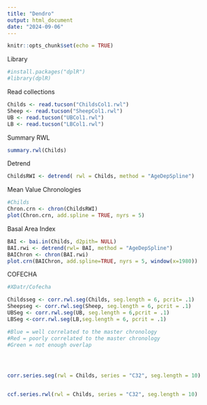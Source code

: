 ```yaml
---
title: "Dendro"
output: html_document
date: "2024-09-06"
---
```


```r
knitr::opts_chunk$set(echo = TRUE)
```


Library
```r
#install.packages("dplR")
#library(dplR)
```

Read collections
```r
Childs <- read.tucson("ChildsCol1.rwl")
Sheep <- read.tucson("SheepCol1.rwl")
UB <- read.tucson("UBCol1.rwl")
LB <- read.tucson("LBCol1.rwl")
```

Summary RWL

```r
summary.rwl(Childs)
```



Detrend
```r
ChildsRWI <- detrend( rwl = Childs, method = "AgeDepSpline")
```

Mean Value Chronologies
```r
#Childs
Chron.crn <- chron(ChildsRWI)
plot(Chron.crn, add.spline = TRUE, nyrs = 5)
```


Basal Area Index

```r
BAI <- bai.in(Childs, d2pith= NULL)
BAI.rwi <- detrend(rwl= BAI, method = "AgeDepSpline")
BAIChron <- chron(BAI.rwi)
plot.crn(BAIChron, add.spline=TRUE, nyrs = 5, window(x=1980))
```


COFECHA

```r
#XDatr/Cofecha

Childsseg <- corr.rwl.seg(Childs, seg.length = 6, pcrit= .1)
Sheepseg <- corr.rwl.seg(Sheep, seg.length = 6, pcrit = .1)
UBSeg <- corr.rwl.seg(UB, seg.length = 6,pcrit = .1)
LBSeg <-corr.rwl.seg(LB,seg.length = 6, pcrit = .1)

#Blue = well correlated to the master chronology
#Red = poorly correlated to the master chronology
#Green = not enough overlap




corr.series.seg(rwl = Childs, series = "C32", seg.length = 10)


ccf.series.rwl(rwl = Childs, series = "C32", seg.length = 10)

```





